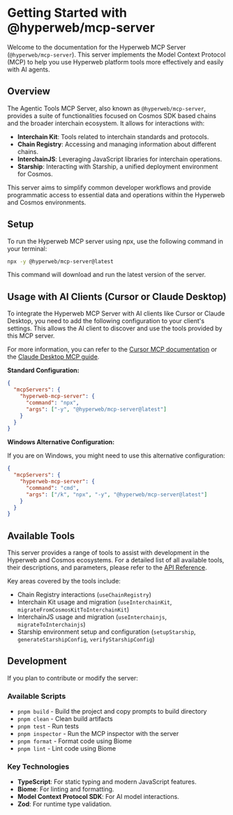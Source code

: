 # Getting Started with @hyperweb/mcp-server

Welcome to the documentation for the Hyperweb MCP Server (`@hyperweb/mcp-server`). This server implements the Model Context Protocol (MCP) to help you use Hyperweb platform tools more effectively and easily with AI agents.

## Overview

The Agentic Tools MCP Server, also known as `@hyperweb/mcp-server`, provides a suite of functionalities focused on Cosmos SDK based chains and the broader interchain ecosystem. It allows for interactions with:

- **Interchain Kit**: Tools related to interchain standards and protocols.
- **Chain Registry**: Accessing and managing information about different chains.
- **InterchainJS**: Leveraging JavaScript libraries for interchain operations.
- **Starship**: Interacting with Starship, a unified deployment environment for Cosmos.

This server aims to simplify common developer workflows and provide programmatic access to essential data and operations within the Hyperweb and Cosmos environments.

## Setup

To run the Hyperweb MCP server using npx, use the following command in your terminal:

```bash
npx -y @hyperweb/mcp-server@latest
```

This command will download and run the latest version of the server.

## Usage with AI Clients (Cursor or Claude Desktop)

To integrate the Hyperweb MCP Server with AI clients like Cursor or Claude Desktop, you need to add the following configuration to your client's settings. This allows the AI client to discover and use the tools provided by this MCP server.

For more information, you can refer to the [Cursor MCP documentation](https://docs.cursor.com/context/model-context-protocol) or the [Claude Desktop MCP guide](https://modelcontextprotocol.io/quickstart/user).

**Standard Configuration:**

```json
{
  "mcpServers": {
    "hyperweb-mcp-server": {
      "command": "npx",
      "args": ["-y", "@hyperweb/mcp-server@latest"]
    }
  }
}
```

**Windows Alternative Configuration:**

If you are on Windows, you might need to use this alternative configuration:

```json
{
  "mcpServers": {
    "hyperweb-mcp-server": {
      "command": "cmd",
      "args": ["/k", "npx", "-y", "@hyperweb/mcp-server@latest"]
    }
  }
}
```

## Available Tools

This server provides a range of tools to assist with development in the Hyperweb and Cosmos ecosystems. For a detailed list of all available tools, their descriptions, and parameters, please refer to the [API Reference](./references).

Key areas covered by the tools include:

- Chain Registry interactions (`useChainRegistry`)
- Interchain Kit usage and migration (`useInterchainKit`, `migrateFromCosmosKitToInterchainKit`)
- InterchainJS usage and migration (`useInterchainjs`, `migrateToInterchainjs`)
- Starship environment setup and configuration (`setupStarship`, `generateStarshipConfig`, `verifyStarshipConfig`)

## Development

If you plan to contribute or modify the server:

### Available Scripts

- `pnpm build` - Build the project and copy prompts to build directory
- `pnpm clean` - Clean build artifacts
- `pnpm test` - Run tests
- `pnpm inspector` - Run the MCP inspector with the server
- `pnpm format` - Format code using Biome
- `pnpm lint` - Lint code using Biome

### Key Technologies

- **TypeScript**: For static typing and modern JavaScript features.
- **Biome**: For linting and formatting.
- **Model Context Protocol SDK**: For AI model interactions.
- **Zod**: For runtime type validation.

